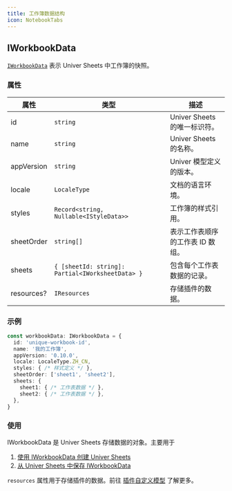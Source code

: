 ```yaml
---
title: 工作簿数据结构
icon: NotebookTabs
---
```


## IWorkbookData

[`IWorkbookData`](https://reference.univer.ai/zh-CN/interfaces/IWorkbookData) 表示 Univer Sheets 中工作簿的快照。

### 属性

| 属性 | 类型 | 描述 |
|----------|------|-------------|
| id | `string` | Univer Sheets 的唯一标识符。 |
| name | `string` | Univer Sheets 的名称。 |
| appVersion | `string` | Univer 模型定义的版本。 |
| locale | `LocaleType` | 文档的语言环境。 |
| styles | `Record<string, Nullable<IStyleData>>` | 工作簿的样式引用。 |
| sheetOrder | `string[]` | 表示工作表顺序的工作表 ID 数组。 |
| sheets | `{ [sheetId: string]: Partial<IWorksheetData> }` | 包含每个工作表数据的记录。 |
| resources? | `IResources` | 存储插件的数据。 |

### 示例

```typescript
const workbookData: IWorkbookData = {
  id: 'unique-workbook-id',
  name: '我的工作簿',
  appVersion: '0.10.0',
  locale: LocaleType.ZH_CN,
  styles: { /* 样式定义 */ },
  sheetOrder: ['sheet1', 'sheet2'],
  sheets: {
    sheet1: { /* 工作表数据 */ },
    sheet2: { /* 工作表数据 */ },
  },
}
```

### 使用

IWorkbookData 是 Univer Sheets 存储数据的对象。主要用于

1. [使用 IWorkbookData 创建 Univer Sheets](/guides/sheets/features/core/sheet-api#create-worksheet)
2. [从 Univer Sheets 中保存 IWorkbookData](/guides/sheets/features/core/sheet-api#get-workbook-data)

`resources` 属性用于存储插件的数据。前往 [插件自定义模型](/guides/recipes/tutorials/custom-model) 了解更多。
